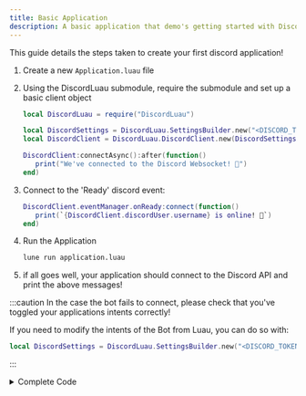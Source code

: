 ```yaml
---
title: Basic Application
description: A basic application that demo's getting started with Discord Luau
---
```



This guide details the steps taken to create your first discord application!

<Steps>

1. Create a new `Application.luau` file

2. Using the DiscordLuau submodule, require the submodule and set up a basic client object

   ```lua
   local DiscordLuau = require("DiscordLuau")

   local DiscordSettings = DiscordLuau.SettingsBuilder.new("<DISCORD_TOKEN>")
   local DiscordClient = DiscordLuau.DiscordClient.new(DiscordSettings)

   DiscordClient:connectAsync():after(function()
      print("We've connected to the Discord Websocket! 🚀")
   end)
   ```

3. Connect to the 'Ready' discord event:

   ```lua
   DiscordClient.eventManager.onReady:connect(function()
      print(`{DiscordClient.discordUser.username} is online! 🎉`)
   end)
   ```

4. Run the Application

   ```bash
   lune run application.luau
   ```

5. if all goes well, your application should connect to the Discord API and print the above messages!
</Steps>

:::caution
In the case the bot fails to connect, please check that you've toggled your applications intents correctly!

If you need to modify the intents of the Bot from Luau, you can do so with:
```lua
local DiscordSettings = DiscordLuau.SettingsBuilder.new("<DISCORD_TOKEN>", DiscordLuau.IntentsBuilder.fromDefault())
```
:::

<details>
   <summary>Complete Code</summary>

   ```lua
   local DiscordLuau = require("DiscordLuau")

   local DiscordSettings = DiscordLuau.SettingsBuilder.new("<DISCORD_TOKEN>")
   local DiscordClient = DiscordLuau.DiscordClient.new(DiscordSettings)

   DiscordClient.eventManager.onReady:connect(function()
      print("We've connected to the Discord Websocket! 🚀")
   end)

   DiscordClient:connectAsync():after(function()
      print("We've connected to the Discord Websocket! 🚀")
   end)
   ```
</details>
